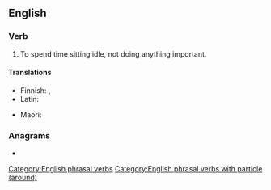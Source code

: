 ==English==

===Verb===
{{en-verb|sits around|sitting around|sat around}}

# To spend time sitting idle, not doing anything important.

====Translations====
{{trans-top|sit idly}}
* Finnish: {{t+|fi|istuskella}}, {{t|fi|istuksia}}
* Latin: {{t|la|sedeo}}
{{trans-mid}}
* Maori: {{t|mi|moteko}}
{{trans-bottom}}

===Anagrams===
* {{anagrams|en|durations}}

[[Category:English phrasal verbs]]
[[Category:English phrasal verbs with particle (around)]]